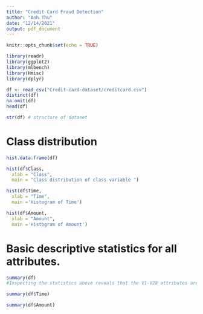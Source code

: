 ```yaml
---
title: "Credit Card Fraud Detection"
author: "Anh Thu"
date: "12/14/2021"
output: pdf_document
---
```


```r
knitr::opts_chunk$set(echo = TRUE)
```

```r
library(readr)
library(ggplot2)
library(mlbench)
library(Hmisc)
library(dplyr)
```

```r
df <- read_csv("Credit-card-dataset/creditcard.csv")
distinct(df)
na.omit(df) 
head(df)
```

```r
str(df) # structure of dataset
```


# Class distribution
```r
hist.data.frame(df)
```

```r
hist(df$Class,
  xlab = "Class",
  main = "Class distribution of class variable ")
```
```r
hist(df$Time,
  xlab = "Time",
  main ='Histogram of Time')
```
```r
hist(df$Amount,
  xlab = "Amount",
  main ='Histogram of Amount')
```


# Basic descriptive statistics for all attributes.
```r
summary(df)
#Inspecting the statistics above reveals that the V1-V28 attributes are zero-centered, but this is not the case for the other two input attributes Time and Amount.
```

```r
summary(df$Time)
```

```r
summary(df$Amount)
```




